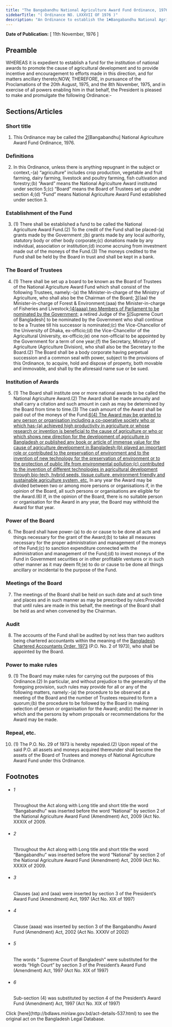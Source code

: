 ```yaml
---
title: "The Bangabandhu National Agriculture Award Fund Ordinance, 1976"
sidebarTitle: "( Ordinance NO. LXXXVII OF 1976 )"
description: "An Ordinance to establish the 1♣Bangabandhu National Agriculture Award Fund."
---
```


**Date of Publication:** [ 11th November, 1976 ]

## Preamble

WHEREAS it is expedient to establish a fund for the institution of national awards to promote the cause of agricultural development and to provide incentive and encouragement to efforts made in this direction, and for matters ancillary thereto;NOW, THEREFORE, in pursuance of the Proclamations of the 20th August, 1975, and the 8th November, 1975, and in exercise of all powers enabling him in that behalf, the President is pleased to make and promulgate the following Ordinance:-

## Sections/Articles

### Short title

1. This Ordinance may be called the [2](1)[Bangabandhu] National Agriculture Award Fund Ordinance, 1976.

### Definitions

2. In this Ordinance, unless there is anything repugnant in the subject or context,-(a) “agriculture” includes crop production, vegetable and fruit farming, dairy farming, livestock and poultry farming, fish cultivation and forestry;(b) “Award” means the National Agriculture Award instituted under section 5;(c) “Board” means the Board of Trustees set up under section 4;(d) “Fund” means National Agriculture Award Fund established under section 3.

### Establishment of the Fund

3. (1) There shall be established a fund to be called the National Agriculture Award Fund.(2) To the credit of the Fund shall be placed-(a) grants made by the Government ;(b) grants made by any local authority, statutory body or other body corporate;(c) donations made by any individual, association or institution;(d) income accruing from investment made out of the moneys of the Fund.(3) The moneys credited to the Fund shall be held by the Board in trust and shall be kept in a bank.

### The Board of Trustees

4. (1) There shall be set up a board to be known as the Board of Trustees of the National Agriculture Award Fund which shall consist of the following Trustees, namely:-(a) the Minister-in-charge of the Ministry of Agriculture, who shall also be the Chairman of the Board; [3](1)[(aa) the Minister-in-charge of Forest & Environment;(aaa) the Minister-in-charge of Fisheries and Livestock;][4](2)[(aaaa) two Members of Parliament to be nominated by the Government;](b) a retired Judge of the [5](3)[Supreme Court of Bangladesh] to be nominated by the Government who shall continue to be a Trustee till his successor is nominated;(c) the Vice-Chancellor of the University of Dhaka, ex-officio;(d) the Vice-Chancellor of the Agricultural University, ex-officio;(e) one non-official to be appointed by the Government for a term of one year;(f) the Secretary, Ministry of Agriculture (Agriculture Division), who shall also be the Secretary to the Board.(2) The Board shall be a body corporate having perpetual succession and a common seal with power, subject to the provisions of this Ordinance, to acquire, hold and dispose of property, both movable and immovable, and shall by the aforesaid name sue or be sued.

### Institution of Awards

5. (1) The Board shall institute one or more national awards to be called the National Agriculture Award.(2) The Award shall be made annually and shall carry a citation and such amount in cash as may be determined by the Board from time to time.(3) The cash amount of the Award shall be paid out of the moneys of the Fund.[6](1)[(4) The Award may be granted to any person or organisation including a co-operative society who or which has-(a) achieved high productivity in agriculture or whose research or invention is beneficial to the cause of agriculture or who or which shows new direction for the development of agriculture in Bangladesh or published any book or article of immense value for the cause of agriculture development in Bangladesh;(b) played an important role or contributed to the preservation of environment and to the invention of new technology for the preservation of environment or to the protection of public life from environmental pollution;(c) contributed to the invention of different technologies in agricultural development through bio-tech, hybrid seeds, tissue culture, environment friendly and sustainable agriculture system, etc.](5) In any year the Award may be divided between two or among more persons or organisations if, in the opinion of the Board, all such persons or organisations are eligible for the Award.(6) If, in the opinion of the Board, there is no suitable person or organisation for the Award in any year, the Board may withhold the Award for that year.

### Power of the Board

6. The Board shall have power-(a) to do or cause to be done all acts and things necessary for the grant of the Award;(b) to take all measures necessary for the proper administration and management of the moneys of the Fund;(c) to sanction expenditure connected with the administration and management of the Fund;(d) to invest moneys of the Fund in Government securities or in other profitable ventures or in such other manner as it may deem fit;(e) to do or cause to be done all things ancillary or incidental to the purpose of the Fund.

### Meetings of the Board

7. The meetings of the Board shall be held on such date and at such time and places and in such manner as may be prescribed by rules:Provided that until rules are made in this behalf, the meetings of the Board shall be held as and when convened by the Chairman.

### Audit

8. The accounts of the Fund shall be audited by not less than two auditors being chartered accountants within the meaning of the [Bangladesh Chartered Accountants Order, 1973](/act-442.html "Bangladesh Chartered Accountants Order, 1973 ") (P.O. No. 2 of 1973), who shall be appointed by the Board.

### Power to make rules

9. (1) The Board may make rules for carrying out the purposes of this Ordinance.(2) In particular, and without prejudice to the generality of the foregoing provision, such rules may provide for all or any of the following matters, namely:-(a) the procedure to be observed at a meeting of the Board and the number of Trustees required to form a quorum;(b) the procedure to be followed by the Board in making selection of person or organisation for the Award; and(c) the manner in which and the persons by whom proposals or recommendations for the Award may be made.

### Repeal, etc.

10. (1) The P.O. No. 29 of 1973 is hereby repealed.(2) Upon repeal of the said P.O. all assets and moneys acquired thereunder shall become the assets of the Board of Trustees and moneys of National Agriculture Award Fund under this Ordinance.

## Footnotes

- ###### 1

  Throughout the Act along with Long title and short title the word “Bangabandhu” was inserted before the word “National” by section 2 of the National Agriculture Award Fund (Amendment) Act, 2009 (Act No. XXXIX of 2009.

- ###### 2

  Throughout the Act along with Long title and short title the word “Bangabandhu” was inserted before the word “National” by section 2 of the National Agriculture Award Fund (Amendment) Act, 2009 (Act No. XXXIX of 2009.

- ###### 3

  Clauses (aa) and (aaa) were inserted by section 3 of the President’s Award Fund (Amendment) Act, 1997 (Act No. XIX of 1997)

- ###### 4

  Clause (aaaa) was inserted by section 3 of the Bangabandhu Award Fund (Amendment) Act, 2002 (Act No. XXXIV of 2002)

- ###### 5

  The words “ Supreme Court of Bangladesh” were substituted for the words “High Court” by section 3 of the President’s Award Fund (Amendment) Act, 1997 (Act No. XIX of 1997)

- ###### 6

  Sub-section (4) was substituted by section 4 of the President’s Award Fund (Amendment) Act, 1997 (Act No. XIX of 1997)

<Note>
  Click [here](http://bdlaws.minlaw.gov.bd/act-details-537.html) to see the original act on the Bangladesh Legal Database.
</Note>
